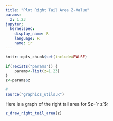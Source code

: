 ```yaml
---
title: "Plot Right Tail Area Z-Value"
params:
  z: 1.23 
jupyter:
  kernelspec:
    display_name: R
    language: R
    name: ir
---
```


```r
knitr::opts_chunk$set(include=FALSE)
```

```r
if(!exists("params")) {
    params<-list(z=1.23)
}
z<-params$z
```

```r
#
source("graphics_utils.R")
```

Here is a graph of the right tail area for $z=`r z`$:

```r
z_draw_right_tail_area(z)
```
